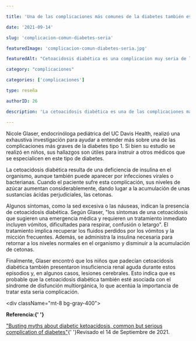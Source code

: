 ```yaml
---

title: 'Una de las complicaciones más comunes de la diabetes también es la más seria'

date: '2021-09-14'

slug: 'complicacion-comun-diabetes-seria'

featuredImage: 'complicacion-comun-diabetes-seria.jpg'

featuredAlt: "Cetoacidosis diabética es una complicacion muy seria de la diabetes"

category: "complicaciones"

categories: ['complicaciones']

type: reseña

authorID: 26

description: 'La cetoacidosis diabética es una de las complicaciones más serias de la diabetes tipo 1. Una especialista del centro médico UC Davis Health ayuda a entender mejor esta afección.'

---
```





Nicole Glaser, endocrinóloga pediátrica del UC Davis Health, realizó una exhaustiva investigación para ayudar a entender más sobre una de las complicaciones más graves de la diabetes tipo 1. Si bien su estudio se realizó en niños, sus hallazgos son útiles para instruir a otros médicos que se especialicen en este tipo de diabetes.

La cetoacidosis diabética resulta de una deficiencia de insulina en el organismo, aunque también puede aparecer por infecciones virales o bacterianas. Cuando el paciente sufre esta complicación, sus niveles de azúcar aumentan considerablemente, dando lugar a la acumulación de unas sustancias ácidas perjudiciales, las cetonas.

Algunos síntomas, como la sed excesiva o las náuseas, indican la presencia de cetoacidosis diabética. Según Glaser, "los síntomas de una cetoacidosis que sugieren una emergencia médica y requieren un tratamiento inmediato incluyen vómitos, dificultades para respirar, confusión o letargo". El tratamiento implica recuperar los fluidos perdidos por los vómitos y la micción frecuentes. Además, se administra la insulina necesaria para retornar a los niveles normales en el organismo y disminuir a la acumulación de cetonas.

Finalmente, Glaser encontró que los niños que padecían cetoacidosis diabética también presentaron insuficiencia renal aguda durante estos episodios y, en algunos casos, lesiones cerebrales. Esto indica que es probable que la cetoacidosis diabética también esté asociada con el síndrome de disfunción multiorgánica, lo que acentúa la importancia de tratar esta seria complicación.

<div className="mt-8 bg-gray-400">


<b>Referencia:{' '}</b>

 <a href="https://www.miragenews.com/busting-myths-about-diabetic-ketoacidosis-619937/" rel="nofollow" target="_blank">"Busting myths about diabetic ketoacidosis, common but serious complication of diabetes"</a>{' '}Revisado el 14 de Septiembre de 2021.	



  </div>